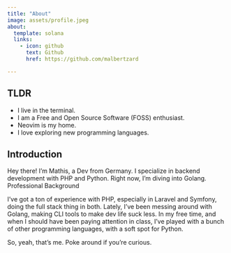 ```yaml
---
title: "About"
image: assets/profile.jpeg
about:
  template: solana
  links:
    - icon: github
      text: Github
      href: https://github.com/malbertzard

---
```


## TLDR

- I live in the terminal.
- I am a Free and Open Source Software (FOSS) enthusiast.
- Neovim is my home.
- I love exploring new programming languages.

## Introduction

Hey there! I’m Mathis, a Dev from Germany. I specialize in backend development with PHP and Python. Right now, I’m diving into Golang.
Professional Background

I’ve got a ton of experience with PHP, especially in Laravel and Symfony, doing the full stack thing in both. Lately, I've been messing around with Golang, making CLI tools to make dev life suck less. In my free time, and when I should have been paying attention in class, I’ve played with a bunch of other programming languages, with a soft spot for Python.

So, yeah, that’s me. Poke around if you’re curious.
